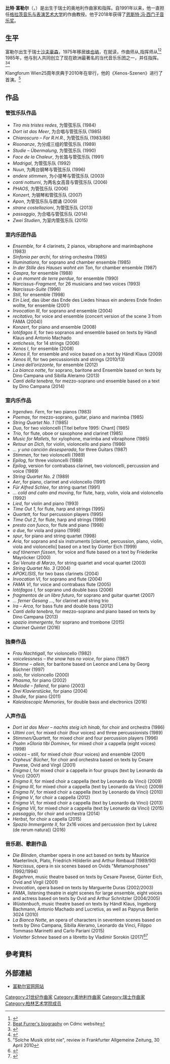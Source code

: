 '''比特·富勒尔'''（{{lang-en|Beat Furrer}}，{{bd|1954年|12月6日}}）是出生于瑞士的奥地利作曲家和指挥。自1991年以来，他一直担任[[格拉茨音乐与表演艺术大学|格拉茨音乐与表演艺术大学]]的作曲教授。他于2018年获得了[[恩斯特·冯·西门子音乐奖|恩斯特·冯·西门子音乐奖]]。

== 生平 ==
富勒尔出生于瑞士[[沙夫豪森|沙夫豪森]]，1975年移居[[维也纳|维也纳]]，在{{tsl|en|Roman Haubenstock-Ramati|罗马音乐和表演艺术大学}}就读，作曲师从{{tsl|en|Haubenstock-Ramati|Haubenstock-Ramati}},指挥师从{{tsl|en|Otmar Suitner|Otmar suitner}}<ref name=Zeit>{{cite news |date=2018-01-23 |title=Beat Furrer erhält Ernst von Siemens Musikpreis |url=http://www.zeit.de/kultur/musik/2018-01/beat-furrer-komponist-ernst-von-siemens-musikpreis-2018 |work=[[Die_Zeit|Die Zeit]] |location=Hamburg |language=de |access-date=2018-01-30 |archive-date=2019-04-16 |archive-url=https://web.archive.org/web/20190416081157/https://www.zeit.de/kultur/musik/2018-01/beat-furrer-komponist-ernst-von-siemens-musikpreis-2018 |dead-url=no }}</ref><ref>[http://www.cdmc.asso.fr/en/ressources/compositeurs/biographies/furrer-beat-1954 Beat Furrer's biography ] {{Wayback|url=http://www.cdmc.asso.fr/en/ressources/compositeurs/biographies/furrer-beat-1954 |date=20201128074347 }} on Cdmc website</ref> 1985年，他与别人共同创立了现在欧洲最著名的当代音乐乐团之一{{tsl|en|Klangforum Wien|Klangforum Wien}}，并任指挥。<ref>{{cite news |last=Braunmüller |first=Robert |date=2018-01-23 |title=Beat Furrer ist der Preisträger 2018 |url=http://www.abendzeitung-muenchen.de/inhalt.ernst-von-siemens-musikpreis-beat-furrer-ist-der-preistraeger-2018.1db54b4b-47eb-48ce-8ed2-a43969edc90f.html |work=[[Abendzeitung|Abendzeitung]] |location=München |language=de |access-date=2018-01-30 |archive-date=2019-04-16 |archive-url=https://web.archive.org/web/20190416081625/https://www.abendzeitung-muenchen.de/inhalt.ernst-von-siemens-musikpreis-beat-furrer-ist-der-preistraeger-2018.1db54b4b-47eb-48ce-8ed2-a43969edc90f.html |dead-url=no }}</ref><ref>{{BrahmsOnline|1366}}</ref>

Klangforum Wien25周年庆典于2010年在{{tsl|en|Wittener Tagefürneue Kammermusik|Wittener Tagefürneue Kammermusik}}举行，他的《Xenos-Szenen》进行了首演。<ref>"Solche Musik stirbt nie", review in Frankfurter Allgemeine Zeitung, 30 April 2010</ref>

== 作品 ==
===管弦乐队作品===
*''Tiro mis tristes redes'', 为管弦乐队 (1984)
*''Dort ist das Meer'', 为合唱与管弦乐队 (1985)
*''Chiaroscuro – For R.H.R.'', 为管弦乐队 (1983/86)
*''Risonanze'', 为分成三组的管弦乐队 (1989)
*''Studie – Übermalung'', 为管弦乐队 (1990)
*''Face de la Chaleur'', 为长笛与管弦乐队 (1991)
*''Madrigal'', 为管弦乐队 (1992)
*''Nuun'', 为两台钢琴与管弦乐队 (1996)
*''andere stimmen'', 为小提琴与管弦乐队 (2003)
*''canti notturni'', 为两名女高音与管弦乐队 (2006)
*''PHAOS'', 为管弦乐队 (2006)
*''Konzert'', 为钢琴和管弦乐队 (2007)
*''Apon'', 为管弦乐队与朗诵 (2009)
*''strane costellazioni'', 为管弦乐队 (2013)
*''passaggio'', 为合唱与管弦乐队 (2014)
*''Zwei Studien'', 为室内管弦乐队 (2015)

===室内乐团作品===
*''Ensemble'', for 4 clarinets, 2 pianos, vibraphone and marimbaphone (1983)
*''Sinfonia per archi'', for string orchestra (1985)
*''Illuminations'', for soprano and chamber ensemble (1985)
*''In der Stille des Hauses wohnt ein Ton'', for chamber ensemble (1987)
*''Gaspra'', for ensemble (1988)
*''à un moment de terre perdue'', for ensemble (1990)
*''Narcissus-Fragment'', for 26 musicians and two voices (1993)
*''Narcissus-Suite'' (1996)
*''Still'', for ensemble (1998)
*''Ein Lied'', das über das Ende des Liedes hinaus ein anderes Ende finden wollte, for ensemble (2001)
*''Invocation III'', for soprano and ensemble (2004) 
*''recitativo'', for voice and ensemble (concert version of the scene 3 from FAMA (2004))
*''Konzert'', for piano and ensemble (2008)
*''lotófagos II'', for two sopranos and ensemble based on texts by Händl Klaus and Antonio Machado
*''antichesis'', for 14 strings (2006)
*''Xenos I'', for ensemble (2008)
*''Xenos II'', for ensemble and voice based on a text by Händl Klaus (2009)
*''Xenos III'', for two percussionists and strings (2010/13)
*''Linea dell’orizzonte'', for ensemble (2012)
*''La bianca notte'', for soprano, baritone and Ensemble based on texts by Dino Campana und Sibilla Aleramo (2013)
*''Canti della tenebra'', for mezzo-soprano und ensemble based on a text by Dino Campana (2014)

===室内乐作品===
*''Irgendwo. Fern'', for two pianos (1983)
*''Poemas'', for mezzo-soprano, guitar, piano and marimba (1985)
*''String Quartet No. 1'' (1985) 
*''Duo'', for two violoncelli [Titel before 1995: Chant] (1985)
*''Trio'', for flute, oboe or saxophone and clarinet (1985)
*''Music for Mallets'', for xylophone, marimba and vibraphone (1985)
*''Retour an Dich'', for violin, violoncello and piano (1986)
*''... y una canción desesperada'', for three Guitars (1987)
*''Stimmen'', for two violoncelli (1989)
*''Epilog'', for three violoncelli (1988)
*''Epilog'', version for contrabass clarinet, two violoncelli, percussion and voice (1989)
*''String Quartet No. 2'' (1989)
*''Aer'', for piano, clarinet and violoncello (1991)
*''Für Alfred Schlee'', for string quartet (1991)
*''… cold and calm and moving'', for flute, harp, violin, viola and violoncello (1992)
*''Lied'', for violin and piano (1993)
*''Time Out 1'', for flute, harp and strings (1995)
*''Quartett'', for four percussion players (1995)
*''Time Out 2'', for flute, harp and strings (1996) 
*''presto con fuoco'', for flute and piano (1998)
*''a due'', for viola and piano (1998)
*''spur'', for piano and string quartet (1998) 
*''Aria'', for soprano and six instruments [clarinet, percussion, piano, violin, viola and violoncello] based on a text by Günter Eich (1999)
*''auf tönernen füssen'', for voice and flute based on a text by Friederike Mayröcker (2000)
*''Sei Venuta di Marzo'', for string quartet and vocal quartet (2003)
*''String Quartet No. 3'' (2004)
*''APOKLISIS'', for two bass clarinets (2004)
*''Invocation VI'', for soprano and flute (2004)
*''FAMA VI'', for voice and contrabass flute (2005)
*''lotófagos I'', for soprano und double bass (2006)
*''fragmentos de un libro futuro'', for soprano and guitar quartet (2007)
*''... ferner Gesang ...'', for clarinet and string trio
*''Ira – Arca'', for bass flute and double bass (2012) 
*''Canti della tenebra'', for mezzo-soprano and piano based on texts by Dino Campana (2013)
*''spazio immergente'', for soprano and trombone (2015)
*''Clarinet Quintet'' (2016)

===独奏作品===
*''Frau Nachtigall'', for violoncello (1982)
*''voicelessness – the snow has no voice'', for piano (1987)
*''Stimme – allein'', for baritone based on Leonce and Lena by Georg Büchner (1997)
*''solo'', for violoncello (2000)
*''Phasma'', for piano (2002)
*''Melodie – fallend'', for piano (2003)
*''Drei Klavierstücke'', for piano (2004)
*''Studie'', for piano (2011)
*''Kaleidoscopic Memories'', for double bass and electronics (2016)

===人声作品===
*''Dort ist das Meer – nachts steig ich hinab'', for choir and orchestra (1986)
*''Ultimi cori'', for mixed choir (four voices) and three percussionists (1989)
*''Stimmen/Quartett'', for mixed choir and four percussion players (1996)
*''Psalm »Gloria tibi Domine«'', for mixed choir a cappella (eight voices) (1998)
*''voices – still'', for mixed choir (four voices) and ensemble (2001)
*''Orpheus' Bücher'', for choir and orchestra based on texts by Cesare Pavese, Ovid and Virgil (2001)
*''Enigma I'', for mixed choir a cappella in four groups (text by Leonardo da Vinci) (2007)
*''Enigma II'', for mixed choir a cappella (text by Leonardo da Vinci) (2009)
*''Enigma III'', for mixed choir a cappella (text by Leonardo da Vinci) (2009)
*''Enigma IV'', for mixed choir a cappella (text by Leonardo da Vinci) (2010)
*''Enigma V'', for choir a cappella (2012)
*''Enigma VI'', for mixed choir a cappella (text by Leonardo da Vinci) (2013)
*''Enigma VII'', for mixed choir a cappella (text by Leonardo da Vinci) (2015)
*''passaggio'', for choir and orchestra (2014)
*''Herbst'', for choir a capella (2015)
*''Spazio Immergente II'', for 2x16 voices and percussion (text by Lukrez (de rerum natura)) (2016)

===音乐剧、歌剧作品===
*''Die Blinden'', chamber opera in one act based on texts by Maurice Maeterlinck, Plato, Friedrich Hölderlin and Arthur Rimbaud (1989/90)
*''Narcissus'', opera in six scenes based on Ovids "Metamorphoses" (1992/1994)
*''Begehren'', music theatre based on texts by Cesare Pavese, Günter Eich, Ovid and Virgil (2001)
*''Invocation'', opera based on texts by Marguerite Duras (2002/2003)
*''FAMA'', listening theatre in eight scenes for large ensemble, eight voices and actress based on texts by Ovid and Arthur Schnitzler (2004/2005)
*''Wüstenbuch'', music theatre based on texts by Händl Klaus, Ingeborg Bachmann, Antonio Machado and Lucretius, as well as Papyrus Berlin 3024 (2010)
*''La Bianca Notte'', an opera of characters in seventeen scenes based on texts by Dino Campana, Sibilla Aleramo, Leonardo da Vinci, Filippo Tommaso Marinetti and Carlo Pariani (2015)
*''Violetter Schnee'' based on a libretto by Vladimir Sorokin (2017)<ref>{{cite news |last=Pachl |first=Peter P. |date=2019-01-14 |title=Mit zahlreichen ästhetischen Querverweisen – Uraufführung von Beat Furrers "Violetter Schnee" an der Staatsoper |url=https://www.nmz.de/online/mit-zahlreichen-aesthetischen-querverweisen-urauffuehrung-von-beat-furrers-violetter-schnee-a |work=neue musikzeitung |location=Regensburg |language=de |access-date=2019-01-15}}</ref><ref>{{cite news |last=Amling |first=Ulrich |date=2019-01-15 |title=Unter fremder Sonne |url=https://www.tagesspiegel.de/kultur/violetter-schnee-an-der-staatsoper-unter-fremder-sonne/23865188.html |work=Der Tagesspiegel |location=Berlin |language=de |access-date=2019-01-15 |archive-date=2019-07-27 |archive-url=https://web.archive.org/web/20190727022701/https://www.tagesspiegel.de/kultur/violetter-schnee-an-der-staatsoper-unter-fremder-sonne/23865188.html |dead-url=no }}</ref>

== 參考資料 ==
{{Reflist|2}}

== 外部連結 ==
* [http://www.beatfurrer.com/ 富勒尔官网网站] {{Wayback|url=http://www.beatfurrer.com/ |date=20150906232857 }}

[[Category:21世纪作曲家|Category:21世纪作曲家]]
[[Category:奧地利作曲家|Category:奧地利作曲家]]
[[Category:瑞士作曲家|Category:瑞士作曲家]]
[[Category:柏林艺术学院成员|Category:柏林艺术学院成员]]